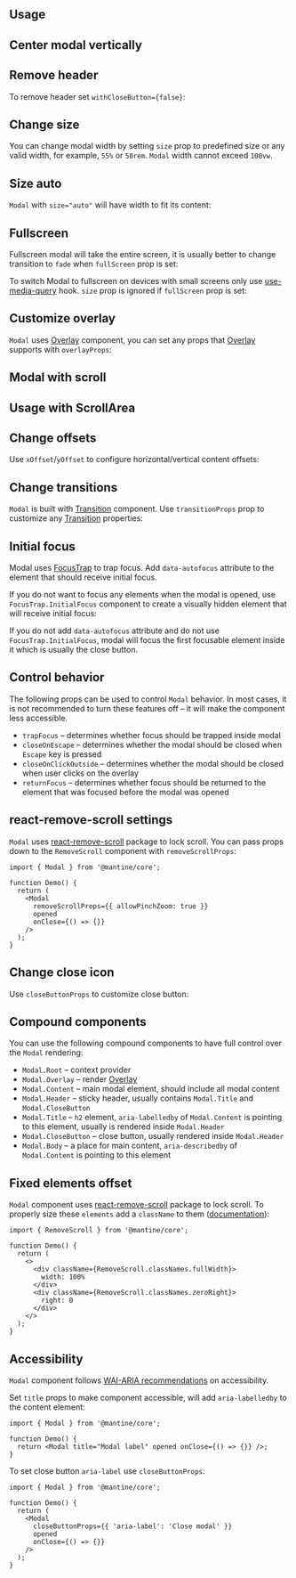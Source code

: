 

## Usage

<Demo data={ModalDemos.usage} />

## Center modal vertically

<Demo data={ModalDemos.centered} />

## Remove header

To remove header set `withCloseButton={false}`:

<Demo data={ModalDemos.header} />

## Change size

You can change modal width by setting `size` prop to predefined size or any valid width, for example, `55%` or `50rem`.
`Modal` width cannot exceed `100vw`.

<Demo data={ModalDemos.sizes} />

## Size auto

`Modal` with `size="auto"` will have width to fit its content:

<Demo data={ModalDemos.sizeAuto} />

## Fullscreen

Fullscreen modal will take the entire screen, it is usually better to change transition to `fade`
when `fullScreen` prop is set:

<Demo data={ModalDemos.fullScreen} />

To switch Modal to fullscreen on devices with small screens only use [use-media-query](/hooks/use-media-query/) hook.
`size` prop is ignored if `fullScreen` prop is set:

<Demo data={ModalDemos.fullScreenMobile} />

## Customize overlay

`Modal` uses [Overlay](/core/overlay/) component, you can set any props that [Overlay](/core/overlay/)
supports with `overlayProps`:

<Demo data={ModalDemos.overlay} />

## Modal with scroll

<Demo data={ModalDemos.overflow} />

## Usage with ScrollArea

<Demo data={ModalDemos.scrollarea} />

## Change offsets

Use `xOffset`/`yOffset` to configure horizontal/vertical content offsets:

<Demo data={ModalDemos.offset} />

## Change transitions

`Modal` is built with [Transition](/core/transition/) component. Use `transitionProps`
prop to customize any [Transition](/core/transition/) properties:

<Demo data={ModalDemos.transitions} />

## Initial focus

Modal uses [FocusTrap](/core/focus-trap/) to trap focus. Add `data-autofocus`
attribute to the element that should receive initial focus.

<Demo data={ModalDemos.initialFocus} />

If you do not want to focus any elements when the modal is opened, use `FocusTrap.InitialFocus`
component to create a visually hidden element that will receive initial focus:

<Demo data={ModalDemos.initialFocusTrap} />

If you do not add `data-autofocus` attribute and do not use `FocusTrap.InitialFocus`,
modal will focus the first focusable element inside it which is usually the close button.

## Control behavior

The following props can be used to control `Modal` behavior.
In most cases, it is not recommended to turn these features off –
it will make the component less accessible.

- `trapFocus` – determines whether focus should be trapped inside modal
- `closeOnEscape` – determines whether the modal should be closed when `Escape` key is pressed
- `closeOnClickOutside` – determines whether the modal should be closed when user clicks on the overlay
- `returnFocus` – determines whether focus should be returned to the element that was focused before the modal was opened

## react-remove-scroll settings

`Modal` uses [react-remove-scroll](https://github.com/theKashey/react-remove-scroll)
package to lock scroll. You can pass props down to the `RemoveScroll` component
with `removeScrollProps`:

```tsx
import { Modal } from '@mantine/core';

function Demo() {
  return (
    <Modal
      removeScrollProps={{ allowPinchZoom: true }}
      opened
      onClose={() => {}}
    />
  );
}
```

## Change close icon

Use `closeButtonProps` to customize close button:

<Demo data={ModalDemos.closeIcon} />

## Compound components

You can use the following compound components to have full control over the `Modal` rendering:

- `Modal.Root` – context provider
- `Modal.Overlay` – render [Overlay](/core/overlay/)
- `Modal.Content` – main modal element, should include all modal content
- `Modal.Header` – sticky header, usually contains `Modal.Title` and `Modal.CloseButton`
- `Modal.Title` – `h2` element, `aria-labelledby` of `Modal.Content` is pointing to this element, usually is rendered inside `Modal.Header`
- `Modal.CloseButton` – close button, usually rendered inside `Modal.Header`
- `Modal.Body` – a place for main content, `aria-describedby` of `Modal.Content` is pointing to this element

<Demo data={ModalDemos.composition} />

## Fixed elements offset

`Modal` component uses [react-remove-scroll](https://github.com/theKashey/react-remove-scroll)
package to lock scroll. To properly size these `elements` add a `className` to them ([documentation](https://github.com/theKashey/react-remove-scroll#positionfixed-elements)):

```tsx
import { RemoveScroll } from '@mantine/core';

function Demo() {
  return (
    <>
      <div className={RemoveScroll.classNames.fullWidth}>
        width: 100%
      </div>
      <div className={RemoveScroll.classNames.zeroRight}>
        right: 0
      </div>
    </>
  );
}
```

## Accessibility

`Modal` component follows [WAI-ARIA recommendations](https://www.w3.org/WAI/ARIA/apg/patterns/dialog-modal/examples/dialog) on accessibility.

Set `title` props to make component accessible, will add `aria-labelledby` to the content element:

```tsx
import { Modal } from '@mantine/core';

function Demo() {
  return <Modal title="Modal label" opened onClose={() => {}} />;
}
```

To set close button `aria-label` use `closeButtonProps`:

```tsx
import { Modal } from '@mantine/core';

function Demo() {
  return (
    <Modal
      closeButtonProps={{ 'aria-label': 'Close modal' }}
      opened
      onClose={() => {}}
    />
  );
}
```

